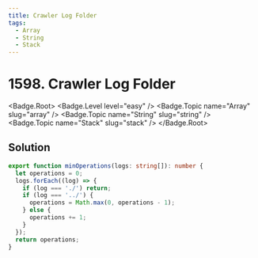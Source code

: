 ```yaml
---
title: Crawler Log Folder
tags:
  - Array
  - String
  - Stack
---
```


# 1598. Crawler Log Folder

<Badge.Root>
  <Badge.Level level="easy" />
  <Badge.Topic name="Array" slug="array" />
  <Badge.Topic name="String" slug="string" />
  <Badge.Topic name="Stack" slug="stack" />
</Badge.Root>

## Solution

```typescript filename="solution.ts" copy
export function minOperations(logs: string[]): number {
  let operations = 0;
  logs.forEach((log) => {
    if (log === './') return;
    if (log === '../') {
      operations = Math.max(0, operations - 1);
    } else {
      operations += 1;
    }
  });
  return operations;
}
```

<ProblemLink
  codingSite="leetcode"
  href="https://leetcode.com/problems/crawler-log-folder"
  title="Crawler Log Folder"
/>
